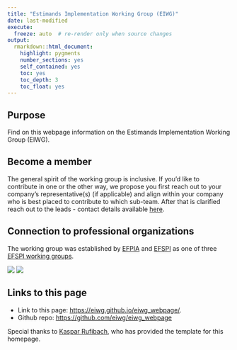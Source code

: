```yaml
---
title: "Estimands Implementation Working Group (EIWG)"
date: last-modified
execute:   
  freeze: auto  # re-render only when source changes
output: 
  rmarkdown::html_document:
    highlight: pygments
    number_sections: yes
    self_contained: yes
    toc: yes
    toc_depth: 3
    toc_float: yes
---
```


## Purpose

Find on this webpage information on the Estimands Implementation Working Group (EIWG).

## Become a member

The general spirit of the working group is inclusive. If you'd like to contribute in one or the other way, we propose you first reach out to your company's representative(s) (if applicable) and align within your company who is best placed to contribute to which sub-team. After that is clarified reach out to the leads - contact details available [here](organization.html).

## Connection to professional organizations

The working group was established by [EFPIA](https://efpia.eu/) and [EFSPI](https://www.efspi.org) as one of three [EFSPI working groups](https://www.efspi.org/EFSPI/About_EFSPI/Working_Groups.aspx).

![](data/EFPIA.png)
![](data/EFSPI.png)

## Links to this page

- Link to this page: <https://eiwg.github.io/eiwg_webpage/>.
- Github repo: <https://github.com/eiwg/eiwg_webpage>

Special thanks to [Kaspar Rufibach](http://www.kasparrufibach.ch/), who has provided the template for this homepage.

